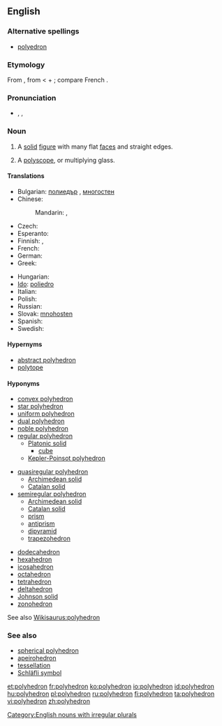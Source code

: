 ==English==
{{wikipedia}}

===Alternative spellings===
* [[polyedron]]

===Etymology===
From {{etyl|NL.}}, from {{etyl|grc|en}} {{term|πολύεδρον|sc=polytonic|tr=poluedron|lang=grc}} < {{term|πολύς|sc=polytonic|tr=polus||many}} + {{term|ἕδρα|sc=polytonic|tr=hedra||seat}}; compare French {{term|polyèdre|lang=fr}}.

===Pronunciation===
* {{a|UK}} {{enPR|pŏlēhē'drən}}, {{IPA|/pɒli'hiːdrən/}}, {{SAMPA|/pQli"hi:dr@n/}}

===Noun===
{{en-noun|polyhedr|a|pl2=polyhedrons}}

# {{geometry}} A [[solid]] [[figure]] with many flat [[face]]s and straight edges.
# {{optics}} A [[polyscope]], or multiplying glass.

====Translations====
{{trans-top|geometry: solid figure}}
* Bulgarian: [[полиедър]] {{m}}, [[многостен]] {{m}}
* Chinese:
*: Mandarin: {{tø|cmn|多面體|sc=Hans}}, {{tø|cmn|多面体  |tr=duōmiàntǐ|sc=Hans}}
* Czech: {{t-|cs|mnohostěn|m}}
* Esperanto: {{t-|eo|pluredro|xs=Esperanto}}
* Finnish: {{t+|fi|monitahokas}},  {{t|fi|polyedri}}
* French: {{t+|fr|polyèdre|m}}
* German: {{t+|de|Polyeder|n}}
* Greek: {{t|el|πολύεδρον|n}}
{{trans-mid}}
* Hungarian: {{t+|hu|poliéder}}
* [[Ido]]: [[poliedro]]
* Italian: {{t+|it|poliedro}}
* Polish: {{t+|pl|wielościan|m}}
* Russian: {{t+|ru|многогранник|m|tr=mnogogránnik}}
* Slovak: [[mnohosten]] {{m}}
* Spanish: {{t+|es|poliedro}}
* Swedish: {{t+|sv|polyeder|c}}
{{trans-bottom}}

{{trans-see|polyscope}}

====Hypernyms====
* [[abstract polyhedron]]
* [[polytope]]

====Hyponyms====
{{rel-top3|Hyponyms}}
* [[convex polyhedron]]
* [[star polyhedron]]
* [[uniform polyhedron]]
* [[dual polyhedron]]
* [[noble polyhedron]]
* [[regular polyhedron]]
** [[Platonic solid]]
*** [[cube]]
** [[Kepler-Poinsot polyhedron]]
{{rel-mid3}}
* [[quasiregular polyhedron]]
** [[Archimedean solid]]
** [[Catalan solid]]
* [[semiregular polyhedron]]
** [[Archimedean solid]]
** [[Catalan solid]]
** [[prism]]
** [[antiprism]]
** [[dipyramid]]
** [[trapezohedron]]
{{rel-mid3}}
* [[dodecahedron]]
* [[hexahedron]]
* [[icosahedron]]
* [[octahedron]]
* [[tetrahedron]]
* [[deltahedron]]
* [[Johnson solid]]
* [[zonohedron]]
{{rel-bottom}}
See also [[Wikisaurus:polyhedron]]

===See also===
* [[spherical polyhedron]]
* [[apeirohedron]]
* [[tessellation]]
* [[Schläfli symbol]]

[[Category:English nouns with irregular plurals]]

[[et:polyhedron]]
[[fr:polyhedron]]
[[ko:polyhedron]]
[[io:polyhedron]]
[[id:polyhedron]]
[[hu:polyhedron]]
[[pl:polyhedron]]
[[ru:polyhedron]]
[[fi:polyhedron]]
[[ta:polyhedron]]
[[vi:polyhedron]]
[[zh:polyhedron]]